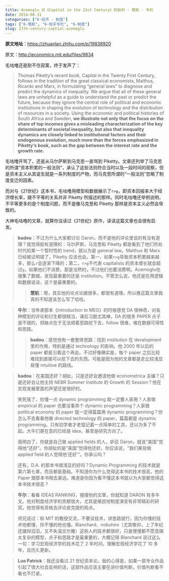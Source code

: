 ```yaml
---
title: Acemoglu 对《Capital in the 21st Century》的批判 - 慧航 - 专栏
date: 2014-08-31
categories: ["6-经济 - 制度"]
tags: ["6-慧航", "6-知乎专栏", "6-制度"]
slug: 21th-century-captial-acemoglu
---
```


**原文地址**：<https://zhuanlan.zhihu.com/p/19838920>

原文：<http://economics.mit.edu/files/9834>

毛咕噜还是耐不住寂寞，终于发声了：

> Thomas Piketty's recent book, Capital in the Twenty First Century, follows in the tradition of the great classical economists, Malthus, Ricardo and Marx, in formulating “general laws” to diagnose and predict the dynamics of inequality. We argue that all of these general laws are unhelpful as a guide to understand the past or predict the future, because they ignore the central role of political and economic institutions in shaping the evolution of technology and the distribution of resources in a society. Using the economic and political histories of South Africa and Sweden, **we illustrate not only that the focus on the share of top incomes gives a misleading characterization of the key determinants of societal inequality, but also that inequality dynamics are closely linked to institutional factors and their endogenous evolution, much more than the forces emphasized in Piketty‘s book, such as the gap between the interest rate and the growth rate.**

毛咕噜开骂了，还是从马尔萨斯到马克思一直骂到 Piketty。文章还列举了马克思的所谓“资本积累的一般法则”，承认了这些法则符合当时以及一段时间的观察，但是资本主义从其诞生就是一系列制度的产物，而马克思所谓的“一般法则”忽略了制度变迁的因素。

而对与《21世纪》这本书，毛咕噜用模型和数据展示了`r>g`，即资本回报率大于经济增长率，跟不平等的关系并非 Piketty 所描述的那样。同时毛咕噜还举例说明，不平等更多的是个制度问题，而不是像马克思和 Piketty 那样是资本主义必然会导致的。

大神毛咕噜的文章，就算你没读过《21世纪》原作，读读这篇文章也会很有启发。

<blockquote class="gray">

**badou**：不过为什么大家都讨论 Daron，而不是他的评论里说的有没有道理？我觉得挺有道理的：马尔萨斯，马克思和 Piketty 都是看到了他们所处时代的某一个暂时性的 trend，就以为是 general law。Malthus 和 Marx 已经被证明错了，Piketty 应该也会。第一，如果`r>g`导致资本积累越来越多，那么`r`会逐渐下降的；第二，`r>g`不代表 capitalists 的资本增长就会超过`g`，如果他们不消费，那是当然的，不过他们也要消费啊。Acemoglu也搜集了数据，发现最重要的还是 institution。不管怎么说，他还是在用逻辑和数据说话，这个是最重要的。

<blockquote class="white">

**慧航**：嗯，其实他的论点论据很多，都很有道理，所以推这篇文章我真的不知道该怎么写了哈哈。

</blockquote>
</blockquote>

<blockquote class="gray">

**牛尔**：当年虐那本《introduction to MEG》的时候感觉 DA 很神奇，对各种模型的评论和衍生都很精当，课后习题尤其棒，DA 的很多 PAPER 点子是不错的，但缺点在于无法顺着思路挖下去，follow 很难，难在数据可得性和思路。

<blockquote class="white">

**badou**：感觉他有一套整体思路：找到 institution 在 development 里的作用，特别是通过 technology 的影响。他 2000 年以后的 paper 都是沿着这个再走。不过好像确实是，每个 paper 之后比较难找到直接可以挖下去的东西。可能是因为他的文章都是走比较浅显易懂 intuitive 的路线。

</blockquote>
</blockquote>

<blockquote class="gray">
**badou**：在美国还好？胡扯。只是还好会邀请他做 econometrica 主编？只是还好会让他主持 NEBR Summer Institute 的 Growth 的 Session？他在宏观发展里面的声望还是很好的。

笑死我了，你懂一点 dynamic programming 就一定要人家用？人家做 empirical 的 paper 也要没事弄个 dynamic programming？人家做 political economy 的 paper 就一定得篇篇用 dynamic programming？你怎么不去看看他做 directed technology 的 paper，篇篇都是 dynamic programming。只有初学者才老惦记着一点简单的工具，还以为多了不起。大牛们更在意的已经是 idea，甚至是研究方向了。

我明白了，你就是自己做 applied fields 的人，妒忌 Daron，就说“美国”觉得他“还好”。你胡扯的是“美国”觉得他还好。你应该说，“我们某些做 applied field 的人觉得他‘还好’”。你承认吗？

还有，D.A. 的那本书很浅显的好吗？Dynamic Programming 的技术就是第六第七章，而且都是基础。不知道你为什么觉得这本书的技术很高，他的 Paper 跟那本书相去甚远。难道是你因为看不懂这本书就以为大家都觉得这本书技术很高？

</blockquote>

<blockquote class="gray">
**牛尔**：看看 IDEAS RANKING，搜搜他的文章，你就知道 DARON 有多牛叉。他对制度经济学的贡献很大，尤其是殖民地制度演变有非常精彩的研究，他觉得有资格去评论皮克提的观点。

师兄说过：和 MIT 的教授交流，不要谈技术，讲思路就行，因为你懂的技术他都懂，你不懂的他也懂。Blanchard、nobuhiro（尤其敬仰，上了年纪还雄辩滔滔，又不失温文尔雅）这些人的技术都很好，只是慢慢都不愿意搞太复杂的模型，点子和思路才是最重要的，大概记得 Blanchard 说过这么一句：学习宏观经济学的技术花了 2 年时间，理解宏观经济学花了 10 多年，且历久更新。

</blockquote>

<blockquote class="gray">
**Luo Patrick**：我还没看过 21 世纪资本论。我的心得是，如果一部专业作品引起了很大社会反响的话，这部作品应该主要在讲价值判断，价值判断看不看也不打紧。

</blockquote>